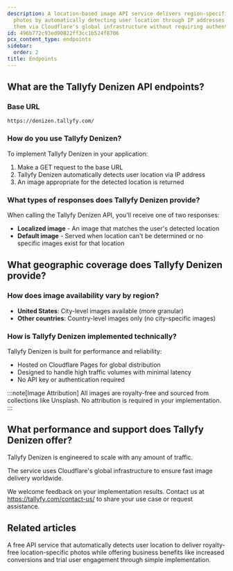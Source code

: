 ```yaml
---
description: A location-based image API service delivers region-specific royalty-free
  photos by automatically detecting user location through IP addresses and serves
  them via Cloudflare's global infrastructure without requiring authentication.
id: 496b772c93ed90822ff3cc1b524f8706
pcx_content_type: endpoints
sidebar:
  order: 2
title: Endpoints
---
```


## What are the Tallyfy Denizen API endpoints?

### Base URL

```
https://denizen.tallyfy.com/
```

### How do you use Tallyfy Denizen?

To implement Tallyfy Denizen in your application:

1. Make a GET request to the base URL
2. Tallyfy Denizen automatically detects user location via IP address
3. An image appropriate for the detected location is returned

### What types of responses does Tallyfy Denizen provide?

When calling the Tallyfy Denizen API, you'll receive one of two responses:

* **Localized image** - An image that matches the user's detected location
* **Default image** - Served when location can't be determined or no specific images exist for that location

## What geographic coverage does Tallyfy Denizen provide?

### How does image availability vary by region?

* **United States**: City-level images available (more granular)
* **Other countries**: Country-level images only (no city-specific images)

### How is Tallyfy Denizen implemented technically?

Tallyfy Denizen is built for performance and reliability:

* Hosted on Cloudflare Pages for global distribution
* Designed to handle high traffic volumes with minimal latency
* No API key or authentication required

:::note[Image Attribution]
All images are royalty-free and sourced from collections like Unsplash. No attribution is required in your implementation.
:::

## What performance and support does Tallyfy Denizen offer?

Tallyfy Denizen is engineered to scale with any amount of traffic.

The service uses Cloudflare's global infrastructure to ensure fast image delivery worldwide.

We welcome feedback on your implementation results. Contact us at https://tallyfy.com/contact-us/ to share your use case or request assistance.


## Related articles
<CardGrid>
<LinkTitleCard header="<b>Overview</b>" href="/products/denizen/" > A free API service that automatically detects user location to deliver royalty-free location-specific photos while offering business benefits like increased conversions and trial user engagement through simple implementation. </LinkTitleCard>
</CardGrid>